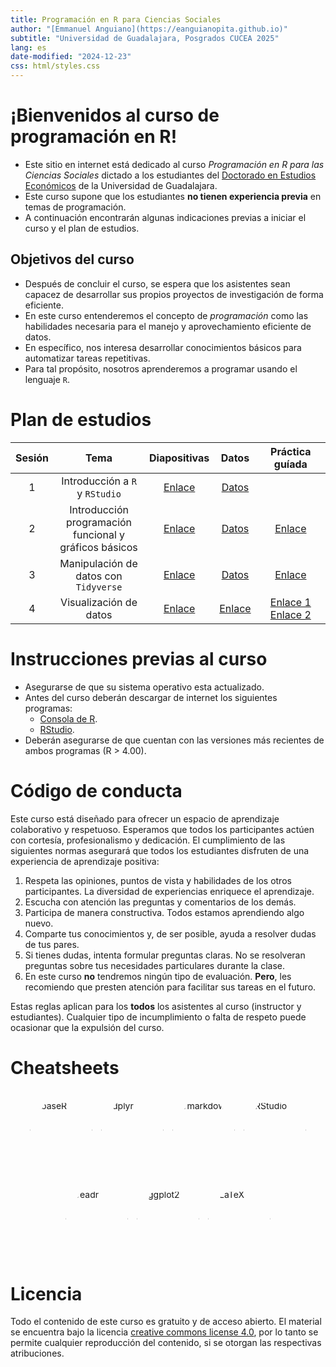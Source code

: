 ```yaml
---
title: Programación en R para Ciencias Sociales
author: "[Emmanuel Anguiano](https://eanguianopita.github.io)"
subtitle: "Universidad de Guadalajara, Posgrados CUCEA 2025"
lang: es
date-modified: "2024-12-23"
css: html/styles.css
---
```


# ¡Bienvenidos al curso de programación en R!

* Este sitio en internet está dedicado al curso _Programación en R para las Ciencias Sociales_ dictado a los estudiantes del [Doctorado en Estudios Económicos](https://deec.cucea.udg.mx/) de la Universidad de Guadalajara.
* Este curso supone que los estudiantes **no tienen experiencia previa** en temas de programación. 
* A continuación encontrarán algunas indicaciones previas a iniciar el curso y el plan de estudios. 


## Objetivos del curso

* Después de concluir el curso, se espera que los asistentes sean capacez de desarrollar sus propios proyectos de investigación de forma eficiente. 
* En este curso entenderemos el concepto de *programación* como las habilidades necesaria para el manejo y aprovechamiento eficiente de datos.
* En específico, nos interesa desarrollar conocimientos básicos para automatizar tareas repetitivas. 
* Para tal propósito, nosotros aprenderemos a programar usando el lenguaje `R`.


# Plan de estudios

| Sesión | Tema                | Diapositivas | Datos | Práctica guíada |
|:------:|:-------------------:|:------------:|:-----:|:---------------:|
| 1      |Introducción a `R` y `RStudio` | [Enlace](https://eanguianopita.github.io/docs/curso_R/Slides/01-Intro_R_noanswers.html){target="_blank"}     |[Datos](https://eanguianopita.github.io/docs/curso_R/Datos/IMDB.csv)|
| 2   | Introducción programación funcional y gráficos básicos |  [Enlace](https://eanguianopita.github.io/docs/curso_R/Slides/02-Estructura_control_noanswers.html) | [Datos](https://eanguianopita.github.io/docs/curso_R/Datos/PIBE_2020-2023.csv) | [Enlace](https://eanguianopita.github.io/docs/curso_R/Slides/Ejercicios_Graficas_R_base.html) |
| 3  | Manipulación de datos con `Tidyverse` | [Enlace](https://eanguianopita.github.io/docs/curso_R/Slides/03-Manipulacion_datos_tidyverse_noanswers.html)| [Datos](https://eanguianopita.github.io/docs/curso_R/Datos/Tidyverse.zip) | [Enlace](https://eanguianopita.github.io/docs/curso_R/Slides/3_1_Ejercicios_tidyverse.html)|
4       | Visualización de datos| [Enlace]() | [Enlace]() | [Enlace 1](https://eanguianopita.github.io/docs/curso_R/Slides/Ejercicio_manipulación_dplyr.html) <br> [Enlace 2]()| 

# Instrucciones previas al curso

* Asegurarse de que su sistema operativo esta actualizado. 
* Antes del curso deberán descargar de internet los siguientes programas: 
  - [Consola de R](https://cran.r-project.org/).
  - [RStudio](https://posit.co/download/rstudio-desktop/). 
  
* Deberán asegurarse de que cuentan con las versiones más recientes de ambos programas (R > 4.00). 

# Código de conducta 

Este curso está diseñado para ofrecer un espacio de aprendizaje colaborativo y respetuoso. Esperamos que todos los participantes actúen con cortesía, profesionalismo y dedicación. El cumplimiento de las siguientes normas asegurará que todos los estudiantes disfruten de una experiencia de aprendizaje positiva:

1. Respeta las opiniones, puntos de vista y habilidades de los otros participantes. La diversidad de experiencias enriquece el aprendizaje. 
2. Escucha con atención las preguntas y comentarios de los demás. 
3. Participa de manera constructiva. Todos estamos aprendiendo algo nuevo. 
4. Comparte tus conocimientos y, de ser posible, ayuda a resolver dudas de tus pares. 
5. Si tienes dudas, intenta formular preguntas claras. No se resolveran preguntas sobre tus necesidades particulares durante la clase. 
6. En este curso **no** tendremos ningún tipo de evaluación. **Pero**, les recomiendo que presten atención para facilitar sus tareas en el futuro. 

Estas reglas aplican para los **todos** los asistentes al curso (instructor y estudiantes). Cualquier tipo de incumplimiento o falta de respeto puede ocasionar que la expulsión del curso. 


# Cheatsheets 

<div style="display: flex; justify-content: center; align-items: center; flex-wrap: wrap; gap: 1em;">

  <a href="https://eanguianopita.github.io/docs/docs/ curso_R/cheatsheets/baser.pdf" target="_blank">
    <img src="https://eanguianopita.github.io/docs/img/rbase_badge.png" alt="baseR" style="width: 100px; height: 100px; clip-path: polygon(25% 6.7%, 75% 6.7%, 100% 50%, 75% 93.3%, 25% 93.3%, 0% 50%);">
  </a>

  <a href="https://link-to-dplyr-cheatsheet.com" target="_blank">
    <img src="https://your-image-host/dplyr.png" alt="dplyr" style="width: 100px; height: 100px; clip-path: polygon(25% 6.7%, 75% 6.7%, 100% 50%, 75% 93.3%, 25% 93.3%, 0% 50%);">
  </a>

  <a href="https://link-to-rmarkdown-cheatsheet.com" target="_blank">
    <img src="https://your-image-host/rmarkdown.png" alt="rmarkdown" style="width: 100px; height: 100px; clip-path: polygon(25% 6.7%, 75% 6.7%, 100% 50%, 75% 93.3%, 25% 93.3%, 0% 50%);">
  </a>

  <a href="https://link-to-rstudio-cheatsheet.com" target="_blank">
    <img src="https://your-image-host/rstudio.png" alt="RStudio" style="width: 100px; height: 100px; clip-path: polygon(25% 6.7%, 75% 6.7%, 100% 50%, 75% 93.3%, 25% 93.3%, 0% 50%);">
  </a>

  <a href="https://link-to-readr-cheatsheet.com" target="_blank">
    <img src="https://your-image-host/readr.png" alt="readr" style="width: 100px; height: 100px; clip-path: polygon(25% 6.7%, 75% 6.7%, 100% 50%, 75% 93.3%, 25% 93.3%, 0% 50%);">
  </a>

  <a href="https://link-to-ggplot2-cheatsheet.com" target="_blank">
    <img src="https://your-image-host/ggplot2.png" alt="ggplot2" style="width: 100px; height: 100px; clip-path: polygon(25% 6.7%, 75% 6.7%, 100% 50%, 75% 93.3%, 25% 93.3%, 0% 50%);">
  </a>

  <a href="https://link-to-latex-cheatsheet.com" target="_blank">
    <img src="https://your-image-host/latex.png" alt="LaTeX" style="width: 100px; height: 100px; clip-path: polygon(25% 6.7%, 75% 6.7%, 100% 50%, 75% 93.3%, 25% 93.3%, 0% 50%);">
  </a>

</div>



# Licencia

Todo el contenido de este curso es gratuito y de acceso abierto. El material se encuentra bajo la licencia  [creative commons license 4.0](https://creativecommons.org/licenses/by/4.0/), por lo tanto se permite cualquier reproducción del contenido, si se otorgan las respectivas atribuciones. 